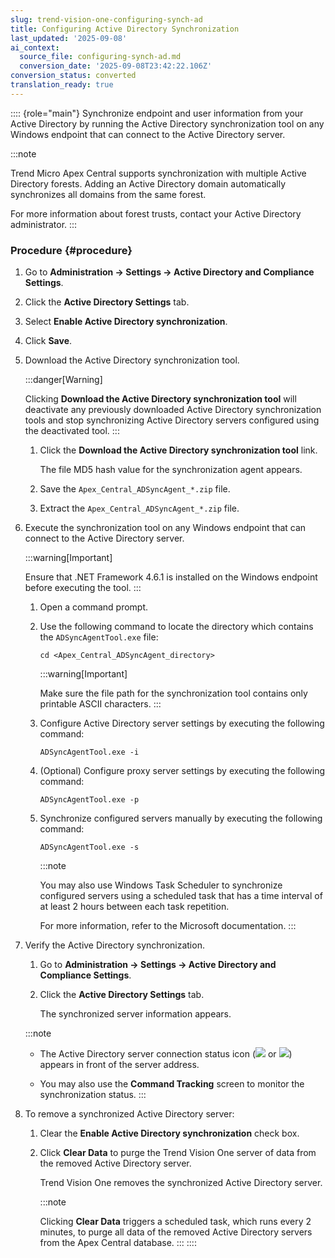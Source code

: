 ```yaml
---
slug: trend-vision-one-configuring-synch-ad
title: Configuring Active Directory Synchronization
last_updated: '2025-09-08'
ai_context:
  source_file: configuring-synch-ad.md
  conversion_date: '2025-09-08T23:42:22.106Z'
conversion_status: converted
translation_ready: true
---
```


:::: {role="main"}
Synchronize endpoint and user information from your Active Directory by running the Active Directory synchronization tool on any Windows endpoint that can connect to the Active Directory server.

:::note

Trend Micro Apex Central supports synchronization with multiple Active Directory forests. Adding an Active Directory domain automatically synchronizes all domains from the same forest.

For more information about forest trusts, contact your Active Directory administrator.
:::

### Procedure {#procedure}

1.  Go to **Administration → Settings → Active Directory and Compliance Settings**.

2.  Click the **Active Directory Settings** tab.

3.  Select **Enable Active Directory synchronization**.

4.  Click **Save**.

5.  Download the Active Directory synchronization tool.

    :::danger[Warning]

    Clicking **Download the Active Directory synchronization tool** will deactivate any previously downloaded Active Directory synchronization tools and stop synchronizing Active Directory servers configured using the deactivated tool.
    :::

    1.  Click the **Download the Active Directory synchronization tool** link.

        The file MD5 hash value for the synchronization agent appears.

    2.  Save the `Apex_Central_ADSyncAgent_*.zip` file.

    3.  Extract the `Apex_Central_ADSyncAgent_*.zip` file.

6.  Execute the synchronization tool on any Windows endpoint that can connect to the Active Directory server.

    :::warning[Important]

    Ensure that .NET Framework 4.6.1 is installed on the Windows endpoint before executing the tool.
    :::

    1.  Open a command prompt.

    2.  Use the following command to locate the directory which contains the `ADSyncAgentTool.exe` file:

        `cd <Apex_Central_ADSyncAgent_directory>`

        :::warning[Important]

        Make sure the file path for the synchronization tool contains only printable ASCII characters.
        :::

    3.  Configure Active Directory server settings by executing the following command:

        `ADSyncAgentTool.exe -i`

    4.  (Optional) Configure proxy server settings by executing the following command:

        `ADSyncAgentTool.exe -p`

    5.  Synchronize configured servers manually by executing the following command:

        `ADSyncAgentTool.exe -s`

        :::note

        You may also use Windows Task Scheduler to synchronize configured servers using a scheduled task that has a time interval of at least 2 hours between each task repetition.

        For more information, refer to the Microsoft documentation.
        :::

7.  Verify the Active Directory synchronization.

    1.  Go to **Administration → Settings → Active Directory and Compliance Settings**.

    2.  Click the **Active Directory Settings** tab.

        The synchronized server information appears.

    :::note

    - The Active Directory server connection status icon (![](/images/ad_settings_test_ok=GUID-BEE285E1-DBE9-4A44-BEBC-3C5F50080092=1=en-us=Low.webp) or ![](/images/ad_settings_test_fail=GUID-2718E418-A167-47BE-89CC-BCD65A97669E=1=en-us=Low.webp)) appears in front of the server address.

    - You may also use the **Command Tracking** screen to monitor the synchronization status.
    :::

8.  To remove a synchronized Active Directory server:

    1.  Clear the **Enable Active Directory synchronization** check box.

    2.  Click **Clear Data** to purge the Trend Vision One server of data from the removed Active Directory server.

        Trend Vision One removes the synchronized Active Directory server.

        :::note

        Clicking **Clear Data** triggers a scheduled task, which runs every 2 minutes, to purge all data of the removed Active Directory servers from the Apex Central database.
        :::
::::
